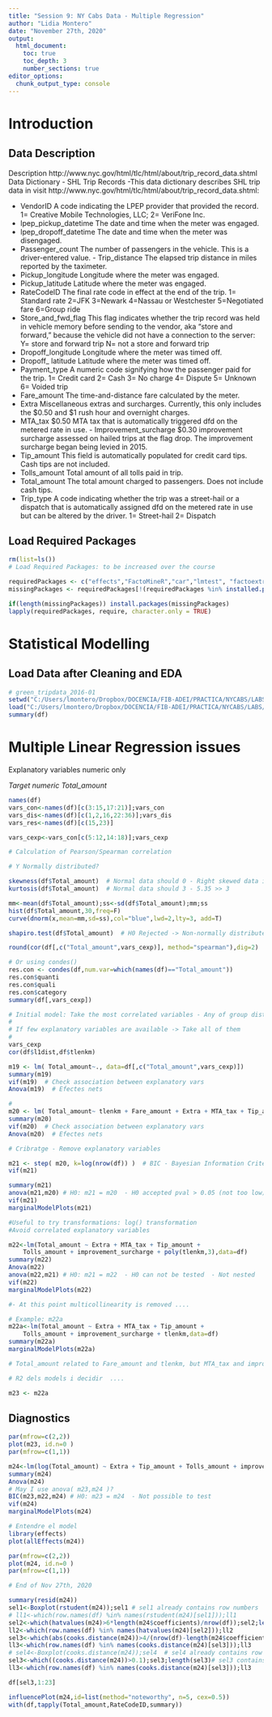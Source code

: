 ---
title: "Session 9: NY Cabs Data - Multiple Regression"
author: "Lidia Montero"
date: "November 27th, 2020"
output: 
  html_document: 
    toc: true
    toc_depth: 3
    number_sections: true
editor_options: 
  chunk_output_type: console
---

# Introduction

## Data Description

Description http://www.nyc.gov/html/tlc/html/about/trip_record_data.shtml
Data Dictionary - SHL Trip Records -This data dictionary describes SHL trip data in visit http://www.nyc.gov/html/tlc/html/about/trip_record_data.shtml:

  - VendorID	A code indicating the LPEP provider that provided the record.      1= Creative Mobile Technologies, LLC; 2= VeriFone Inc.   
  - lpep_pickup_datetime	The date and time when the meter was engaged.    
  - lpep_dropoff_datetime	The date and time when the meter was disengaged.     
  - Passenger_count	The number of passengers in the vehicle. This is a driver-entered value.    -  Trip_distance 	The elapsed trip distance in miles reported by the taximeter.   
  - Pickup_longitude	 Longitude where the meter was engaged.   
  - Pickup_latitude	Latitude where the meter was engaged.   
  - RateCodeID	The final rate code in effect at the end of the trip.  1= Standard rate  2=JFK 3=Newark 4=Nassau or Westchester 5=Negotiated fare 6=Group ride   
  - Store_and_fwd_flag	This flag indicates whether the trip record was held in vehicle memory before sending to the vendor, aka "store and forward," because the vehicle did not have a connection to the server: Y= store and forward trip  N= not a store and forward trip   
  - Dropoff_longitude	Longitude where the meter was timed off.   
  - Dropoff_ latitude	Latitude where the meter was timed off.   
  - Payment_type	A numeric code signifying how the passenger paid for the trip.  1= Credit card 2= Cash 3= No charge 4= Dispute 5= Unknown 6= Voided trip   
  - Fare_amount	The time-and-distance fare calculated by the meter.   
  - Extra	 Miscellaneous extras and surcharges.  Currently, this only includes the $0.50 and $1 rush hour and overnight charges. 
  - MTA_tax	 $0.50 MTA tax that is automatically triggered dfd on the metered rate in use.    - Improvement_surcharge	$0.30 improvement surcharge assessed on hailed trips at the flag   drop. The improvement surcharge began being levied in 2015.   
  - Tip_amount	 This field is automatically populated for credit card tips. Cash tips are not included.   
  - Tolls_amount	Total amount of all tolls paid in trip.    
  - Total_amount	The total amount charged to passengers. Does not include cash tips.   
  - Trip_type	A code indicating whether the trip was a street-hail or a dispatch that is automatically assigned dfd on the metered rate in use but can be altered by the driver. 
1= Street-hail 2= Dispatch  

## Load Required Packages

```{r, echo=FALSE, include=FALSE}
rm(list=ls())
# Load Required Packages: to be increased over the course

requiredPackages <- c("effects","FactoMineR","car","lmtest", "factoextra","RColorBrewer","ggplot2","moments")
missingPackages <- requiredPackages[!(requiredPackages %in% installed.packages()[,"Package"])]

if(length(missingPackages)) install.packages(missingPackages)
lapply(requiredPackages, require, character.only = TRUE)

```

# Statistical Modelling

## Load Data after Cleaning and EDA

```{r}
# green_tripdata_2016-01
setwd("C:/Users/lmontero/Dropbox/DOCENCIA/FIB-ADEI/PRACTICA/NYCABS/LABS")
load("C:/Users/lmontero/Dropbox/DOCENCIA/FIB-ADEI/PRACTICA/NYCABS/LABS/MyTaxi5000Clean.RData")
summary(df)
```

# Multiple Linear Regression issues

Explanatory variables numeric only

*Target numeric Total_amount*

```{r}
names(df)
vars_con<-names(df)[c(3:15,17:21)];vars_con
vars_dis<-names(df)[c(1,2,16,22:36)];vars_dis
vars_res<-names(df)[c(15,23)]

vars_cexp<-vars_con[c(5:12,14:18)];vars_cexp

# Calculation of Pearson/Spearman correlation

# Y Normally distributed?

skewness(df$Total_amount)  # Normal data should 0 - Right skewed data is present
kurtosis(df$Total_amount)  # Normal data should 3 - 5.35 >> 3

mm<-mean(df$Total_amount);ss<-sd(df$Total_amount);mm;ss
hist(df$Total_amount,30,freq=F)
curve(dnorm(x,mean=mm,sd=ss),col="blue",lwd=2,lty=3, add=T)

shapiro.test(df$Total_amount)  # H0 Rejected -> Non-normally distributed data

round(cor(df[,c("Total_amount",vars_cexp)], method="spearman"),dig=2)  # Non parametric

# Or using condes()
res.con <- condes(df,num.var=which(names(df)=="Total_amount"))
res.con$quanti
res.con$quali
res.con$category
summary(df[,vars_cexp])
```

```{r}

# Initial model: Take the most correlated variables - Any of group distances, fare_amount, tip_amount, tolls_amount, traveltime, espeed
# 
# If few explanatory variables are available -> Take all of them
# 
vars_cexp
cor(df$l1dist,df$tlenkm)

m19 <- lm( Total_amount~., data=df[,c("Total_amount",vars_cexp)])
summary(m19)
vif(m19)  # Check association between explanatory vars
Anova(m19)  # Efectes nets

# 
m20 <- lm( Total_amount~ tlenkm + Fare_amount + Extra + MTA_tax + Tip_amount + Tolls_amount + improvement_surcharge, data=df[,c("Total_amount",vars_cexp)]) # Should Fare_amount be retained?
summary(m20)
vif(m20)  # Check association between explanatory vars
Anova(m20)  # Efectes nets

# Cribratge - Remove explanatory variables

m21 <- step( m20, k=log(nrow(df)) )  # BIC - Bayesian Information Criteria - Schwarz - Keep explicability and reduce complexity - Goal: Minimum BIC
vif(m21)

summary(m21)
anova(m21,m20) # H0: m21 = m20  - H0 accepted pval > 0.05 (not too low)
vif(m21)
marginalModelPlots(m21)

#Useful to try transformations: log() transformation
#Avoid correlated explanatory variables 

m22<-lm(Total_amount ~ Extra + MTA_tax + Tip_amount + 
    Tolls_amount + improvement_surcharge + poly(tlenkm,3),data=df)
summary(m22)
Anova(m22)
anova(m22,m21) # H0: m21 = m22  - H0 can not be tested  - Not nested
vif(m22)
marginalModelPlots(m22)

#- At this point multicollinearity is removed ....

# Example: m22a
m22a<-lm(Total_amount ~ Extra + MTA_tax + Tip_amount + 
    Tolls_amount + improvement_surcharge + tlenkm,data=df)
summary(m22a)
marginalModelPlots(m22a)

# Total_amount related to Fare_amount and tlenkm, but MTA_tax and improvement_surcharge can not be considered together

# R2 dels models i decidir  ....

m23 <- m22a

```

## Diagnostics

```{r}
par(mfrow=c(2,2))
plot(m23, id.n=0 )
par(mfrow=c(1,1))

m24<-lm(log(Total_amount) ~ Extra + Tip_amount + Tolls_amount + improvement_surcharge + poly(tlenkm,2),data=df)
summary(m24)
Anova(m24)
# May I use anova( m23,m24 )?
BIC(m23,m22,m24) # H0: m23 = m24  - Not possible to test
vif(m24)
marginalModelPlots(m24)

# Entendre el model
library(effects)
plot(allEffects(m24))

par(mfrow=c(2,2))
plot(m24, id.n=0 )
par(mfrow=c(1,1))

# End of Nov 27th, 2020

summary(resid(m24))
sel1<-Boxplot(rstudent(m24));sel1 # sel1 already contains row numbers
# ll1<-which(row.names(df) %in% names(rstudent(m24)[sel1]));ll1
sel2<-which(hatvalues(m24)>6*length(m24$coefficients)/nrow(df));sel2;length(sel2) # sel2 contains row names
ll2<-which(row.names(df) %in% names(hatvalues(m24)[sel2]));ll2
sel3<-which(abs(cooks.distance(m24))>4/(nrow(df)-length(m24$coefficients)));sel3;length(sel3)
ll3<-which(row.names(df) %in% names(cooks.distance(m24)[sel3]));ll3
# sel4<-Boxplot(cooks.distance(m24));sel4  # sel4 already contains row numbers
sel3<-which((cooks.distance(m24))>0.1);sel3;length(sel3)# sel3 contains row names
ll3<-which(row.names(df) %in% names(cooks.distance(m24)[sel3]));ll3

df[sel3,1:23]

influencePlot(m24,id=list(method="noteworthy", n=5, cex=0.5))
with(df,tapply(Total_amount,RateCodeID,summary))
```

